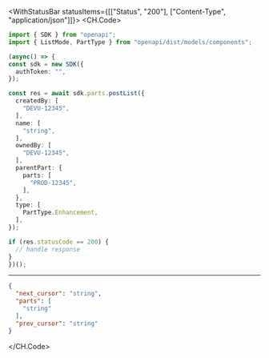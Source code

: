 

<WithStatusBar statusItems={[["Status", "200"], ["Content-Type", "application/json"]]}>
  <CH.Code>
  ```typescript PostList.ts
  import { SDK } from "openapi";
import { ListMode, PartType } from "openapi/dist/models/components";

(async() => {
  const sdk = new SDK({
    authToken: "",
  });

  const res = await sdk.parts.postList({
    createdBy: [
      "DEVU-12345",
    ],
    name: [
      "string",
    ],
    ownedBy: [
      "DEVU-12345",
    ],
    parentPart: {
      parts: [
        "PROD-12345",
      ],
    },
    type: [
      PartType.Enhancement,
    ],
  });

  if (res.statusCode == 200) {
    // handle response
  }
})();
  ```
  ---

  ```json Example Response
  {
    "next_cursor": "string",
    "parts": [
      "string"
    ],
    "prev_cursor": "string"
  }
  ```
  </CH.Code>
</WithStatusBar>
